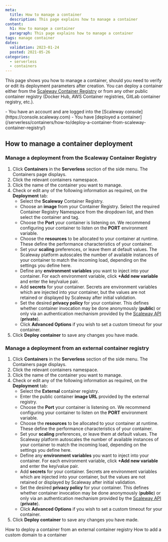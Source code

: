 ```yaml
---
meta:
  title: How to manage a container
  description: This page explains how to manage a container
content:
  h1: How to manage a container
  paragraph: This page explains how to manage a container
tags: manage container 
dates:
  validation: 2023-01-24
  posted: 2021-05-26
categories:
  - serverless
  - containers
---
```


This page shows you how to manage a container, should you need to verify or edit its deployment parameters after creation. You can deploy a container either from the [Scaleway Container Registry](/containers/container-registry/quickstart/) or from any other public container registry (Docker Hub, AWS Container registries, GitLab container registry, etc.).

<Macro id="iam-requirements" />

<Message type="requirement">
  - You have an account and are logged into the [Scaleway console](https://console.scaleway.com)
  - You have [deployed a container](/serverless/containers/how-to/deploy-a-container-from-scaleway-container-registry/)
</Message>

## How to manage a container deployment

### Manage a deployment from the Scaleway Container Registry

1. Click **Containers** in the **Serverless** section of the side menu. The Containers page displays.
2. Click the relevant containers namespace.
3. Click the name of the container you want to manage.
4. Check or edit any of the following information as required, on the **Deployment** tab:
    - Select the **Scaleway** Container Registry.
    - Choose an **image** from your Container Registry. Select the required Container Registry Namespace from the dropdown list, and then select the container and tag.
    - Choose the **Port** your container is listening on. We recommend configuring your container to listen on the **PORT** environment variable.
    - Choose the **resources** to be allocated to your container at runtime. These define the performance characteristics of your container.
    - Set your **scaling** preferences, or leave them at default values. The Scaleway platform autoscales the number of available instances of your container to match the incoming load, depending on the settings you define here.
    - Define any **environment variables** you want to inject into your container. For each environment variable, click **+Add new variable** and enter the key/value pair.
    - Add **secrets** for your container. Secrets are environment variables which are injected into your container, but the values are not retained or displayed by Scaleway after initial validation.
    - Set the desired **privacy policy** for your container. This defines whether container invocation may be done anonymously (**public**) or only via an authentication mechanism provided by the [Scaleway API](https://www.scaleway.com/en/developers/api/serverless-containers/#authentication) (**private**).
    - Click **Advanced Options** if you wish to set a custom timeout for your container.
5. Click **Deploy container** to save any changes you have made.

### Manage a deployment from an external container registry

1. Click **Containers** in the **Serverless** section of the side menu. The Containers page displays.
2. Click the relevant containers namespace.
3. Click the name of the container you want to manage.
4. Check or edit any of the following information as required, on the **Deployment** tab:
    - Select the **External** container registry.
    - Enter the public container **image URL** provided by the external registry.
    - Choose the **Port** your container is listening on. We recommend configuring your container to listen on the **PORT** environment variable.
    - Choose the **resources** to be allocated to your container at runtime. These define the performance characteristics of your container.
    - Set your **scaling** preferences, or leave them at default values. The Scaleway platform autoscales the number of available instances of your container to match the incoming load, depending on the settings you define here.
    - Define any **environment variables** you want to inject into your container. For each environment variable, click **+Add new variable** and enter the key/value pair.
    - Add **secrets** for your container. Secrets are environment variables which are injected into your container, but the values are not retained or displayed by Scaleway after initial validation.
    - Set the desired **privacy policy** for your container. This defines whether container invocation may be done anonymously (**public**) or only via an authentication mechanism provided by the [Scaleway API](https://www.scaleway.com/en/developers/api/serverless-containers/#authentication) (**private**).
    - Click **Advanced Options** if you wish to set a custom timeout for your container.
5. Click **Deploy container** to save any changes you have made.

<Navigation title="See Also">
  <PreviousButton to="/serverless/containers/how-to/deploy-a-container-from-external-container-registry/">How to deploy a container from an external container registry</PreviousButton>
  <NextButton to="/serverless/containers/how-to/add-a-custom-domain-to-a-container/">How to add a custom domain to a container</NextButton>
</Navigation>
